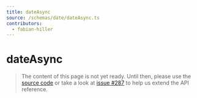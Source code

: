 ```yaml
---
title: dateAsync
source: /schemas/date/dateAsync.ts
contributors:
  - fabian-hiller
---
```


# dateAsync

> The content of this page is not yet ready. Until then, please use the [source code](https://github.com/fabian-hiller/valibot/blob/main/library/src/schemas/date/dateAsync.ts) or take a look at [issue #287](https://github.com/fabian-hiller/valibot/issues/287) to help us extend the API reference.
